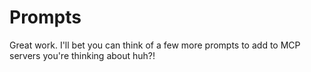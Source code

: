 # Prompts

<EpicVideo url="https://www.epicai.pro/workshops/day-1-2-mcp-fundamentals/break~3zgsz" />

Great work. I'll bet you can think of a few more prompts to add to MCP
servers you're thinking about huh?!
